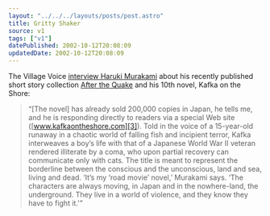 ```yaml
---
layout: "../../../layouts/posts/post.astro"
title: Gritty Shaker
source: v1
tags: ["v1"]
datePublished: 2002-10-12T20:08:09
updatedDate: 2002-10-12T20:08:09
---
```


The Village Voice [interview Haruki Murakami][1] about his recently published short story collection [After the Quake][2] and his 10th novel, Kafka on the Shore:

> &#8220;[The novel] has already sold 200,000 copies in Japan, he tells me, and he is responding directly to readers via a special Web site ([www.kafkaontheshore.com][3]). Told in the voice of a 15-year-old runaway in a chaotic world of falling fish and incipient terror, Kafka interweaves a boy&#8217;s life with that of a Japanese World War II veteran rendered illiterate by a coma, who upon partial recovery can communicate only with cats. The title is meant to represent the borderline between the conscious and the unconscious, land and sea, living and dead. &#8216;It&#8217;s my &#8216;road movie&#8217; novel,&#8217; Murakami says. &#8216;The characters are always moving, in Japan and in the nowhere-land, the underground. They live in a world of violence, and they know they have to fight it.'&#8221;

[1]: http://www.villagevoice.com/issues/0239/kelts.php "The Village Voice: Quake II - Haruki Murakami vs. the End of the World"
[2]: http://www.amazon.co.uk/exec/obidos/ASIN/1843430150/ohsky "Amazon.co.uk: Haruki Murakami's 'After the Quake'"
[3]: http://www.kafkaontheshore.com/ "Kafka on the Shore (in Japanese)"
